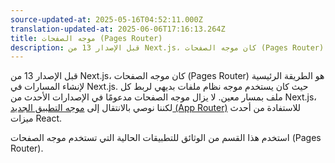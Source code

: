 ```yaml
---
source-updated-at: 2025-05-16T04:52:11.000Z
translation-updated-at: 2025-06-06T17:16:13.264Z
title: موجه الصفحات (Pages Router)
description: قبل الإصدار 13 من Next.js، كان موجه الصفحات (Pages Router) هو الطريقة الرئيسية لإنشاء المسارات في Next.js باستخدام موجه نظام ملفات بديهي.
---
```


قبل الإصدار 13 من Next.js، كان موجه الصفحات (Pages Router) هو الطريقة الرئيسية لإنشاء المسارات في Next.js. حيث كان يستخدم موجه نظام ملفات بديهي لربط كل ملف بمسار معين. لا يزال موجه الصفحات مدعومًا في الإصدارات الأحدث من Next.js، لكننا نوصي بالانتقال إلى [موجه التطبيق الجديد (App Router)](/docs/app) للاستفادة من أحدث ميزات React.

استخدم هذا القسم من الوثائق للتطبيقات الحالية التي تستخدم موجه الصفحات (Pages Router).